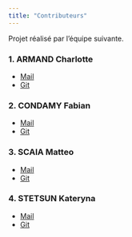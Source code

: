 ```yaml
---
title: "Contributeurs"
---
```

Projet réalisé par l'équipe suivante.


### 1. ARMAND Charlotte

- [Mail]()
- [Git](https://github.com/CharlotteARMAND)

### 2. CONDAMY Fabian

- [Mail](fabian.condamy@etu.umontpellier.fr)
- [Git](https://github.com/FabianCondamy)

### 3. SCAIA Matteo

- [Mail]()
- [Git](https://github.com/mscaia)

### 4. STETSUN Kateryna

- [Mail]()
- [Git](https://github.com/KatyaStetsun)